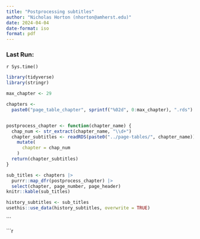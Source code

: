 ```yaml
---
title: "Postprocessing subtitles"
author: "Nicholas Horton (nhorton@amherst.edu)"
date: 2024-04-04
date-format: iso
format: pdf
---
```


### Last Run:
`r Sys.time()`


```r
library(tidyverse)
library(stringr)
```

```r
max_chapter <- 29

chapters <- 
  paste0("page_table_chapter", sprintf("%02d", 0:max_chapter), ".rds")


postprocess_chapter <- function(chapter_name) {
  chap_num <- str_extract(chapter_name, "\\d+")
  chapter_subtitles <- readRDS(paste0("../page-tables/", chapter_name)) |>
    mutate(
      chapter = chap_num
    )
  return(chapter_subtitles)
}
```

```r
sub_titles <- chapters |>
  purrr::map_dfr(postprocess_chapter) |>
  select(chapter, page_number, page_header)
knitr::kable(sub_titles)
```

```r
history_subtitles <- sub_titles 
usethis::use_data(history_subtitles, overwrite = TRUE)
```
```

```r